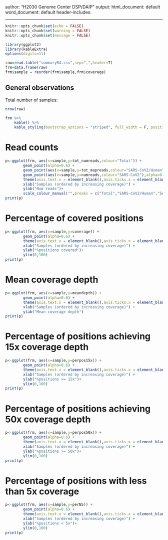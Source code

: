 author: "H2030 Genome Center DSP/DAIP"
output:
  html_document: default
  word_document: default
header-includes: \usepackage{graphicx}
---

```r
knitr::opts_chunk$set(echo = FALSE)
knitr::opts_chunk$set(warning = FALSE)
knitr::opts_chunk$set(message = FALSE)
```

```r
library(ggplot2)
library(kableExtra)
options(digits=11)
```


```r
raw=read.table("summaryR4.csv",sep=",",header=T)
frm=data.frame(raw)
frm$sample = reorder(frm$sample,frm$coverage)
```

## General observations

Total number of samples:
```r
nrow(raw)
```

```r
frm %>%
    kable() %>%
    kable_styling(bootstrap_options = "striped", full_width = F, position = "left")
```

# Read counts

```r
p<-ggplot(frm, aes(x=sample,y=tot_numreads,colour="Total")) +
        geom_point(alpha=0.6) +
        geom_point(aes(x=sample,y=tot_mapreads,colour="SARS-CoV2/Human"),alpha=0.6) +
        geom_point(aes(x=sample,y=numreads,colour="SARS-CoV2"),alpha=0.6) +
        theme(axis.text.x = element_blank(),axis.ticks.x = element_blank())+
        xlab("Samples (ordered by increasing coverage)") +
        ylab("Num reads")+
        scale_colour_manual("",breaks = c("Total","SARS-CoV2/Human","SARS-CoV2"), values = c("blue","green","red"))
print(p)
```

# Percentage of covered positions

```r
p<-ggplot(frm, aes(x=sample,y=coverage)) +
        geom_point(alpha=0.6) +
        theme(axis.text.x = element_blank(),axis.ticks.x = element_blank())+
        xlab("Samples (ordered by increasing coverage)") +
        ylab("%positions covered")+
        ylim(0,100)
print(p)
```

# Mean coverage depth

```r
p<-ggplot(frm, aes(x=sample,y=meandepth)) +
        geom_point(alpha=0.6) +
        theme(axis.text.x = element_blank(),axis.ticks.x = element_blank())+
        xlab("Samples (ordered by increasing coverage)") +
        ylab("Mean coverage depth")
print(p)
```

# Percentage of positions achieving 15x coverage depth

```r
p<-ggplot(frm, aes(x=sample,y=perpos15x)) +
        geom_point(alpha=0.6) +
        theme(axis.text.x = element_blank(),axis.ticks.x = element_blank())+
        xlab("Samples (ordered by increasing coverage)") +
        ylab("%positions >= 15x")+
        ylim(0,100)
print(p)
```


# Percentage of positions achieving 50x coverage depth

```r
p<-ggplot(frm, aes(x=sample,y=perpos50x)) +
        geom_point(alpha=0.6) +
        theme(axis.text.x = element_blank(),axis.ticks.x = element_blank())+
        xlab("Samples (ordered by increasing coverage)") +
        ylab("%positions >= 50x")+
        ylim(0,100)
print(p)
```


# Percentage of positions with less than 5x coverage

```r
p<-ggplot(frm, aes(x=sample,y=perN5)) +
        geom_point(alpha=0.6) +
        theme(axis.text.x = element_blank(),axis.ticks.x = element_blank())+
        xlab("Samples (ordered by increasing coverage)") +
        ylab("%positions < 5x")+
        ylim(0,100)
print(p)
```

